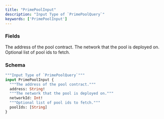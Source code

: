 ```yaml
---
title: "PrimePoolInput"
description: "Input Type of `PrimePoolQuery`"
keywords: ['PrimePoolInput']
---
```


### Fields

<ResponseField name="address" type="String!" required>
  The address of the pool contract.
</ResponseField>

<ResponseField name="networkId" type="Int!" required>
  The network that the pool is deployed on.
</ResponseField>

<ResponseField name="poolIds" type="[String]">
  Optional list of pool ids to fetch.
</ResponseField>

### Schema


```graphql 
"""Input Type of `PrimePoolQuery`"""
input PrimePoolInput {
  """The address of the pool contract."""
  address: String!
  """The network that the pool is deployed on."""
  networkId: Int!
  """Optional list of pool ids to fetch."""
  poolIds: [String]
}
```
